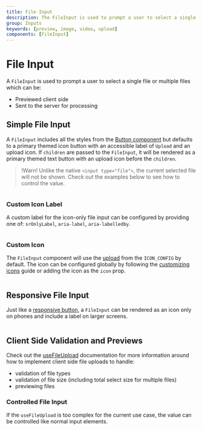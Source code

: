 ```yaml
---
title: File Input
description: The FileInput is used to prompt a user to select a single file or multiple files.
group: Inputs
keywords: [preview, image, video, upload]
components: [FileInput]
---
```


# File Input

A `FileInput` is used to prompt a user to select a single file or multiple files which can be:

- Previewed client side
- Sent to the server for processing

## Simple File Input

A `FileInput` includes all the styles from the [Button component](/components/button)
but defaults to a primary themed icon button with an accessible label of
`Upload` and an upload icon. If `children` are passed to the `FileInput`, it
will be rendered as a primary themed text button with an upload icon before the
`children`.

> !Warn! Unlike the native `<input type="file">`, the current selected file will not be shown.
> Check out the examples below to see how to control the value.

```demo source="./SimpleFileInput.tsx"

```

### Custom Icon Label

A custom label for the icon-only file input can be configured by providing one
of: `srOnlyLabel`, `aria-label`, `aria-labelledby`.

```demo source="./CustomIconLabel.tsx"

```

### Custom Icon

The `FileInput` component will use the
[upload](/customization/icon-config#upload) from the `ICON_CONFIG` by default.
The icon can be configured globally by following the [customizing icons](/customization/icon-config)
guide or adding the icon as the `icon` prop.

```demo source="./CustomIcon.tsx"

```

## Responsive File Input

Just like a [responsive button](/components/button#responsive-button), a `FileInput`
can be rendered as an icon only on phones and include a label on larger screens.

```demo source="./ResponsiveFileInput.tsx"

```

## Client Side Validation and Previews

Check out the [useFileUpload](/hooks/use-file-upload) documentation for more
information around how to implement client side file uploads to handle:

- validation of file types
- validation of file size (including total select size for multiple files)
- previewing files

### Controlled File Input

If the `useFileUpload` is too complex for the current use case, the value can be
controlled like normal input elements.

```demo source="./ControlledFileInput.tsx"

```
